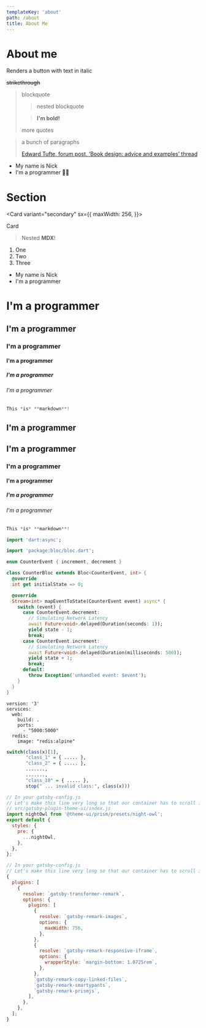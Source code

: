 ```yaml
---
templateKey: 'about'
path: /about
title: About Me
---
```


# About me

Renders a button with text in italic

 ~~strikethrough~~

> blockquote
>
> > nested blockquote
>
> > **I'm bold!**
>
> more quotes

<blockquote cite="http://www.edwardtufte.com/bboard/q-and-a-fetch-msg?msg_id=0000hB">
  <p>a bunch of paragraphs</p>
  <footer>
    <a href="http://www.edwardtufte.com/bboard/q-and-a-fetch-msg?msg_id=0000hB">Edward Tufte, forum post, ‘Book design: advice and examples’ thread</a>
  </footer>
</blockquote>

- My name is Nick
- I'm a programmer 🧑‍💻
# Section

<Card variant="secondary"
sx={{
maxWidth: 256,
}}>

<span>Card</span>
<div>

 > Nested **MDX**!

</div>

1. One
1. Two
1. Three

</Card>

- My name is Nick
- I'm a programmer

# I'm a programmer
## I'm a programmer
### I'm a programmer
#### I'm a programmer
##### I'm a programmer
###### I'm a programmer

<ExperienceSection />

<Card variant="primary">

```javascript
This *is* **markdown**!
```

 </Card>

<Section>

# I'm a programmer
## I'm a programmer
### I'm a programmer
#### I'm a programmer
##### I'm a programmer
###### I'm a programmer


<Card variant="primary">

```javascript
This *is* **markdown**!
```

 </Card>

</Section>

```dart
import 'dart:async';

import 'package:bloc/bloc.dart';

enum CounterEvent { increment, decrement }

class CounterBloc extends Bloc<CounterEvent, int> {
  @override
  int get initialState => 0;

  @override
  Stream<int> mapEventToState(CounterEvent event) async* {
    switch (event) {
      case CounterEvent.decrement:
        // Simulating Network Latency
        await Future<void>.delayed(Duration(seconds: 1));
        yield state - 1;
        break;
      case CounterEvent.increment:
        // Simulating Network Latency
        await Future<void>.delayed(Duration(milliseconds: 500));
        yield state + 1;
        break;
      default:
        throw Exception('unhandled event: $event');
    }
  }
}
```

```docker
version: '3'
services:
  web:
    build: .
    ports:
      - "5000:5000"
  redis:
    image: "redis:alpine"
```

```r
switch(class(x)[1],
       "class_1" = { ..... },
       "class_2" = { ..... },
       .......,
       .......,
       "class_10" = { ..... },
       stop(" ... invalid class:", class(x)))
```

```javascript
// In your gatsby-config.js
// Let's make this line very long so that our container has to scroll its overflow…
// src/gatsby-plugin-theme-ui/index.js
import nightOwl from '@theme-ui/prism/presets/night-owl';
export default {
  styles: {
    pre: {
      ...nightOwl,
    },
  },
};
```

```javascript {1-2,22}{numberLines: true}
// In your gatsby-config.js
// Let's make this line very long so that our container has to scroll its overflow…
{
  plugins: [
    {
      resolve: `gatsby-transformer-remark`,
      options: {
        plugins: [
          {
            resolve: `gatsby-remark-images`,
            options: {
              maxWidth: 756,
            },
          },
          {
            resolve: `gatsby-remark-responsive-iframe`,
            options: {
              wrapperStyle: `margin-bottom: 1.0725rem`,
            },
          },
          `gatsby-remark-copy-linked-files`,
          `gatsby-remark-smartypants`,
          `gatsby-remark-prismjs`,
        ],
      },
    },
  ];
}
```
